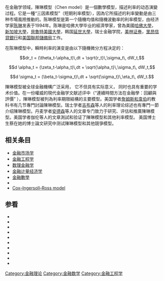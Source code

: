 在金融学领域，陳琳模型（Chen model）是一個數學模型，描述利率的动态演變过程。它是一種“三因素模型”（短期利率模型），因為它所描述的利率變動是由三种市場風險推動的。陈琳模型是第一个隨機均值和隨機波動率的利率模型，由经济学家[[陈琳_(经济学家)|陈琳]]发表于1994年。陈琳是哈佛大學毕业的經濟學家，曾為美國[[哈佛大學|哈佛大學]]，[[新加坡大學|新加坡大學]]，[[貝魯特美國大學|貝魯特美國大學]]，韩国[[延世大學|延世大學]]，瑞士金融学院，[[美林证券|美林证券]]，[[里昂信貸銀行|里昂信貸銀行]]和[[美国聯邦儲備局|美国聯邦儲備局]]工作。

在陈琳模型中，瞬時利率的演变是由以下隨機微分方程决定的：

:<math> dr_t = (\theta_t-\alpha_t)\,dt + \sqrt{r_t}\,\sigma_t\, dW_t,</math>
:<math> d \alpha_t = (\zeta_t-\alpha_t)\,dt + \sqrt{\alpha_t}\,\sigma_t\, dW_t,</math>
:<math> d \sigma_t = (\beta_t-\sigma_t)\,dt + \sqrt{\sigma_t}\,\eta_t\, dW_t.</math>

陳琳模型被全球金融機構广泛采用， 它不但具有实际意义， 同时也具有重要的学术价值。在一份權威的現代金融学文献述评中（“連續時間方法在金融學：回顧與評價” ），陳琳模型被列為利率期限結構的主要模型。美国学者[[詹姆斯和韋伯|詹姆斯和韋伯]]的教科书有几节專門討論陳琳模型。瑞士学者[[吉布森|吉布森]]等人的利率理论综述也有專門一節介绍陳琳模型。丹麦学者[[安德森|安德森]]等人的文章专门致力于研究、评估和推廣陳琳模型。美国学者伽伦等人的文章測試和验证了陳琳模型和其他利率模型。 美国博士生蔡在她的博士論文研究中测试陳琳模型和其他競爭模型。

==相关条目==
*[[金融市场学|金融市场学]]
*[[金融工程学|金融工程学]]
*[[数理金融学|数理金融学]]
*[[金融计量经济学|金融计量经济学]]
*[[金融數學|金融數學]]
*{{le|瓦西塞克模型|Vasicek model}}
*[[Cox–Ingersoll–Ross_model|Cox–Ingersoll–Ross model]]

==参看==

*{{cite journal| author = Lin Chen |year= 1996 | title= Stochastic Mean and Stochastic Volatility — A Three-Factor Model of the Term Structure of Interest Rates and Its Application to the Pricing of Interest Rate Derivatives | journal=Financial Markets, Institutions, and Instruments |volume=5|pages=1–88}}
* {{cite book | author = Lin Chen | year = 1996 | title = Interest Rate Dynamics, Derivatives Pricing, and Risk Management | series=Lecture Notes in Economics and Mathematical Systems, 435|publisher = Springer| isbn=978-3540608141 }}
* {{cite book | author = Jessica James and Nick Webber | year = 2000 | title = Interest Rate Modelling
| publisher = Wiley Finance }}
* {{cite book | author =Rajna Gibson,François-Serge Lhabitant and Denis Talay |  year = 2001 |title= Modeling the Term Structure of Interest Rates: A Review of the Literature |publisher= RiskLab, ETH }}
*{{cite book |author= Frank J. Fabozzi and [[Moorad_Choudhry|Moorad Choudhry]] |year=2007 |
title=The Handbook of European Fixed Income Securities |publisher=Wiley Finance}}
*{{cite book |author= Sanjay K. Nawalkha, Gloria M. Soto, Natalia A. Beliaeva |year= 2007 |title=Dynamic Term Structure Modeling: The Fixed Income Valuation Course |publisher=Wiley Finance}}
*{{cite journal|doi=10.1111/0022-1082.00261|title=Continuous-Time Methods in Finance: A Review and an Assessment|url=https://archive.org/details/sim_journal-of-finance_2000-08_55_4/page/1569|author=Sundaresan, Suresh M.| journal=The Journal of Finance| volume=55 |number=4| year=2000| pages=1569–1622}}
*{{cite book|author= Andersen, T.G.,  L. Benzoni, and J. Lund  |year=2004 |title=Stochastic Volatility, Mean Drift, and Jumps in the Short-Term Interest Rate, |publisher=Working Paper, Northwestern University}}
*{{cite book|author= Gallant, A.R., and G. Tauchen  |year=1997, |title=Estimation of Continuous Time Models for Stock Returns and Interest Rates, |publisher=Macroeconomic Dynamics 1, 135-168.}}
*{{cite book|author= Cai, L.|year= 2008|title= Specification Testing for Multifactor Diffusion Processes:An Empirical and Methodological Analysis of Model Stability Across Different Historical Episodes|publisher= Rutgers University|url= http://econweb.rutgers.edu/lcai/lili_files/JobMarketPaper.pdf}}{{dead link|date=2018年1月 |bot=InternetArchiveBot |fix-attempted=yes }}

{{Stochastic processes}}

[[Category:金融理论|Category:金融理论]]
[[Category:金融数学|Category:金融数学]]
[[Category:金融工程学|Category:金融工程学]]